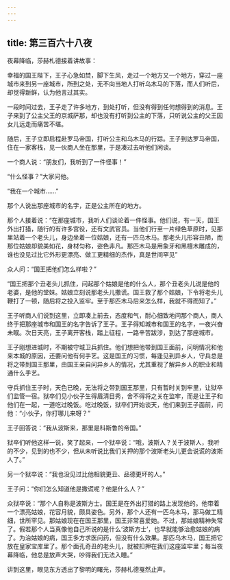 ```yaml
---
---
---
```

title: 第三百六十八夜
---






夜幕降临，莎赫札德接着讲故事：





幸福的国王陛下，王子心急如焚，脚下生风，走过一个地方又一个地方，穿过一座城市来到另一座城市，所到之处，无不向当地人打听乌木马的下落，而人们听后，却觉得新鲜，认为他言过其实。

一段时间过去，王子走了许多地方，到处打听，但没有得到任何想得到的消息。王子来到了公主父王的京城萨那，却也没有打听到公主的下落，只听说公主的父王因女儿远走而痛苦不堪。

随后，王子立即启程赴罗马帝国，打听公主和乌木马的行踪。王子到达罗马帝国，住在一家客栈，见一伙商人坐在那里，于是凑过去听他们闲谈。

一个商人说：“朋友们，我听到了一件怪事！”

“什么怪事？”大家问他。

“我在一个城市……”

那个人说出那座城市的名字，正是公主所在的地方。

那个人接着说：“在那座城市，我听人们谈论着一件怪事。他们说，有一天，国王外出打猎，随行的有许多宫役，还有文武官员。当他们行至一片绿色草原时，见那里站着一个老头儿，身边坐着一位姑娘，还有一匹乌木马。那老头儿形容丑陋，而那位姑娘却貌美如花，身材匀称，姿色非凡。那匹木马是用象牙和黑檀木雕成的，谁也没见过比它外形更漂亮、做工更精细的杰作，真是世间罕见”

众人问：“国王把他们怎么样啦？”

“国王把那个丑老头儿抓住，问起那个姑娘是他的什么人，那个丑老头儿说是他的老婆，是他的堂妹。姑娘立刻说那老头儿撒谎。国王救了那个姑娘，下令将老头儿鞭打了一顿，随后将之投入监牢。至于那匹木马后来怎么样，我就不得而知了。”

王子听商人们说到这里，立即凑上前去，态度和气，耐心细致地问那个商人，商人终于把那座城市和国王的名字告诉了王子。王子得知城市和国王的名字，一夜兴奋未眠。次日天亮，王子离开客栈，踏上征程，一路辛苦跋涉，到达了那座城市。

王子刚想进城时，不期被守城卫兵抓住。他们想把他带到国王面前，问明情况和他来本城的原因，还要问他有何手艺。这是国王的习惯，每逢见到异乡人，守兵总是将之带到国王那里，由国王亲自问异乡人的情况，尤其重视了解异乡人的职业和精通什么手艺。

守兵抓住王子时，天色已晚，无法将之带到国王那里，只有暂时关到牢里，让狱卒们监管一宿。狱卒们见小伙子生得眉清目秀，舍不得将之关在监牢，而是让王子和他们在一起，一道吃过晚饭。吃过晚饭，狱卒们开始谈天，他们来到王子面前，问他：“小伙子，你打哪儿来呀？”

王子回答说：“我从波斯来，那里是科斯鲁的帝国。”

狱卒们听他这样一说，笑了起来，一个狱卒说：“哦，波斯人？关于波斯人，我听的不少，见到的也不少，但从未听说比我们关押的那个波斯老头儿更会说谎的波斯人了。”

另一个狱卒说：“我也没见过比他相貌更丑、品德更坏的人。”

王子问：“你们怎么知道他是撒谎呢？他是什么人？”

众狱卒说：“那个人自称是波斯方士。国王是在外出打猎的路上发现他的。他带着一个漂亮姑娘，花容月貌，颇具姿色。另外，那个人还有一匹乌木马，那马做工精细，世所罕见。那姑娘现在在国王那里，国王非常喜爱她。不过，那姑娘精神失常了。假若那个人当真像他自己所说的是什么‘波斯方士’，也早就能够治愈姑娘的病了。为治姑娘的病，国王多方求医问药，但没有什么效果。那匹乌木马，国王把它放在皇家宝库里了。那个面孔奇丑的老头儿，就被扣押在我们这座监牢里；每当夜幕降临，他总是放声大哭，吵得我们无法入睡。”





讲到这里，眼见东方透出了黎明的曙光，莎赫札德戛然止声。